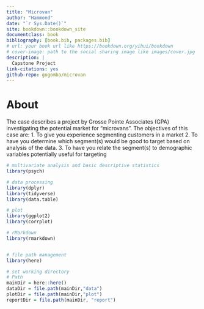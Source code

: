```yaml
--- 
title: "Microvan"
author: "Hammond"
date: "`r Sys.Date()`"
site: bookdown::bookdown_site
documentclass: book
bibliography: [book.bib, packages.bib]
# url: your book url like https://bookdown.org/yihui/bookdown
# cover-image: path to the social sharing image like images/cover.jpg
description: |
  Capstone Project
link-citations: yes
github-repo: gogomba/microvan
---
```


# About
The case describes a project by Grosse Pointe Associates (GPA) investigating the potential market for “microvans”. The objectives of this case are:
1. To give you experience segmenting customers in a market
2. To have you determine which segment(s) would be good to target based on analysis of the data.
3. To have you relate the segment(s) to demographic variables potentially useful for targeting

```r
# multivariate analysis and basic descriptive statistics
library(psych)  

# data processing
library(dplyr)
library(tidyverse)
library(data.table)

# plot
library(ggplot2)
library(corrplot)

# rMarkdown 
library(rmarkdown)


# file path management 
library(here)

```

```r
# set working directory 
# Path
mainDir = here::here()
dataDir = file.path(mainDir,"data")
plotDir = file.path(mainDir,"plot")
reportDir = file.path(mainDir, "report")
```
